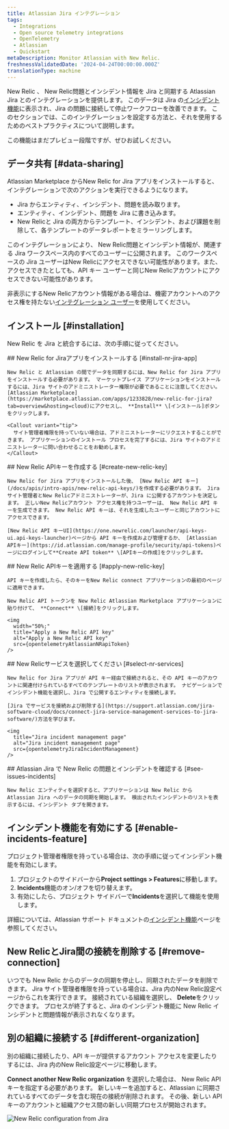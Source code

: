 ```yaml
---
title: Atlassian Jira インテグレーション
tags:
  - Integrations
  - Open source telemetry integrations
  - OpenTelemetry
  - Atlassian
  - Quickstart
metaDescription: Monitor Atlassian with New Relic.
freshnessValidatedDate: '2024-04-24T00:00:00.000Z'
translationType: machine
---
```





New Relic 、 New Relic問題とインシデント情報を Jira と同期する Atlassian Jira とのインテグレーションを提供します。 このデータは Jira の[インシデント機能](https://support.atlassian.com/jira-software-cloud/docs/what-is-the-incidents-feature/)に表示され、Jira の問題に接続して停止ワークフローを改善できます。 このセクションでは、このインテグレーションを設定する方法と、それを使用するためのベストプラクティスについて説明します。

<Callout title="プレビュー機能">
  この機能はまだプレビュー段階ですが、ぜひお試しください。
</Callout>

## データ共有 [#data-sharing]

Atlassian Marketplace からNew Relic for Jira アプリをインストールすると、インテグレーションで次のアクションを実行できるようになります。

* Jira からエンティティ、インシデント、問題を読み取ります。
* エンティティ、インシデント、問題を Jira に書き込みます。
* New Relicと Jira の両方からテンプレート、インシデント、および課題を削除して、各テンプレートのデータレポートをミラーリングします。

<Callout variant="caution">
  このインテグレーションにより、 New Relic問題とインシデント情報が、関連する Jira ワークスペース内のすべてのユーザーに公開されます。 このワークスペースの Jira ユーザーはNew Relicにアクセスできない可能性があります。また、アクセスできたとしても、API キー ユーザーと同じNew Relicアカウントにアクセスできない可能性があります。

  非表示にするNew Relicアカウント情報がある場合は、機密アカウントへのアクセス権を持たない[インテグレーション ユーザー](/docs/more-integrations/best-practices-integration/#integration-user-leverage)を使用してください。
</Callout>

## インストール [#installation]

New Relic を Jira と統合するには、次の手順に従ってください。

<Steps>
  <Step>
    ## New Relic for Jiraアプリをインストールする [#install-nr-jira-app]

    New Relic と Atlassian の間でデータを同期するには、New Relic for Jira アプリをインストールする必要があります。 マーケットプレイス アプリケーションをインストールするには、Jira サイトのアドミニストレーター権限が必要であることに注意してください。 [Atlassian Marketplace](https://marketplace.atlassian.com/apps/1233828/new-relic-for-jira?tab=overview&hosting=cloud)にアクセスし、 **Install** \[インストール]ボタンをクリックします。

    <Callout variant="tip">
      サイト管理者権限を持っていない場合は、アドミニストレーターにリクエストすることができます。 アプリケーションのインストール プロセスを完了するには、Jira サイトのアドミニストレーターに問い合わせることをお勧めします。
    </Callout>
  </Step>

  <Step>
    ## New Relic APIキーを作成する [#create-new-relic-key]

    New Relic for Jira アプリをインストールした後、 [New Relic API キー](/docs/apis/intro-apis/new-relic-api-keys/)を作成する必要があります。 Jira サイト管理者とNew Relicアドミニストレーターが、Jira に公開するアカウントを決定します。 正しいNew Relicアカウント アクセス権を持つユーザーは、 New Relic API キーを生成できます。 New Relic API キーは、それを生成したユーザーと同じアカウントにアクセスできます。

    [New Relic API キーUI](https://one.newrelic.com/launcher/api-keys-ui.api-keys-launcher)ページから API キーを作成および管理するか、 [Atlassian APIキー](https://id.atlassian.com/manage-profile/security/api-tokens)ページにログインして**Create API token** \[APIキーの作成]をクリックします。
  </Step>

  <Step>
    ## New Relic APIキーを適用する [#apply-new-relic-key]

    API キーを作成したら、そのキーをNew Relic connect アプリケーションの最初のページに適用できます。

    New Relic API トークンを New Relic Atlassian Marketplace アプリケーションに貼り付けて、 **Connect** \[接続]をクリックします。

    <img
      width="50%;"
      title="Apply a New Relic API key"
      alt="Apply a New Relic API key"
      src={opentelemetryAtlassianNRapiToken}
    />
  </Step>

  <Step>
    ## New Relicサービスを選択してください [#select-nr-services]

    New Relic for Jira アプリが API キー経由で接続されると、その API キーのアカウントに関連付けられているすべてのテンプレートのリストが表示されます。 ナビゲーションでインシデント機能を選択し、Jira で公開するエンティティを接続します。

    [Jira でサービスを接続および削除する](https://support.atlassian.com/jira-software-cloud/docs/connect-jira-service-management-services-to-jira-software/)方法を学びます。

    <img
      title="Jira incident management page"
      alt="Jira incident management page"
      src={opentelemetryJiraIncidentManagement}
    />
  </Step>

  <Step>
    ## Atlassian Jira で New Relic の問題とインシデントを確認する [#see-issues-incidents]

    New Relic エンティティを選択すると、アプリケーションは New Relic から Atlassian Jira へのデータの同期を開始します。 検出されたインシデントのリストを表示するには、インシデント タブを開きます。
  </Step>
</Steps>

## インシデント機能を有効にする [#enable-incidents-feature]

プロジェクト管理者権限を持っている場合は、次の手順に従ってインシデント機能を有効にします。

1. プロジェクトのサイドバーから<DNT>**Project settings > Features**</DNT>に移動します。
2. <DNT>**Incidents**</DNT>機能のオン/オフを切り替えます。
3. 有効にしたら、プロジェクト サイドバーで<DNT>**Incidents**</DNT>を選択して機能を使用します。

詳細については、Atlassian サポート ドキュメントの[インシデント機能](https://support.atlassian.com/jira-software-cloud/docs/what-is-the-incidents-feature/)ページを参照してください。

## New RelicとJira間の接続を削除する [#remove-connection]

いつでも New Relic からのデータの同期を停止し、同期されたデータを削除できます。 Jira サイト管理者権限を持っている場合は、Jira 内のNew Relic設定ページからこれを実行できます。 接続されている組織を選択し、 <DNT>**Delete**</DNT>をクリックできます。 プロセスが終了すると、Jira のインシデント機能に New Relic インシデントと問題情報が表示されなくなります。

## 別の組織に接続する [#different-organization]

別の組織に接続したり、API キーが提供するアカウント アクセスを変更したりするには、Jira 内のNew Relic設定ページに移動します。

<DNT>**Connect another New Relic organization**</DNT> を選択した場合は、 New Relic API キーを指定する必要があります。 新しいキーを追加すると、Atlassian に同期されているすべてのデータを含む現在の接続が削除されます。 その後、新しい API キーのアカウントと組織アクセス間の新しい同期プロセスが開始されます。

<img
  title="New Relic configuration from Jira"
  alt="New Relic configuration from Jira"
  src={opentelemetryJiraNRConfiguration}
/>